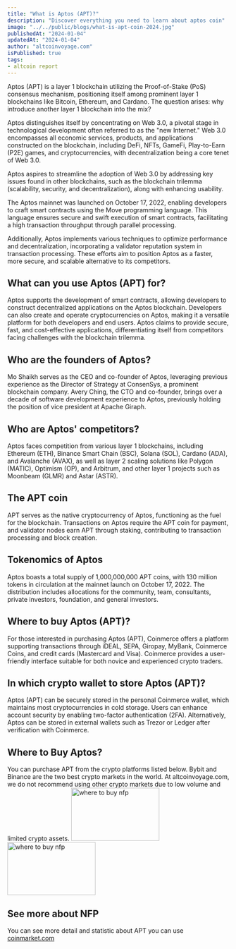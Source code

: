 ```yaml
---
title: "What is Aptos (APT)?"
description: "Discover everything you need to learn about aptos coin"
image: "../../public/blogs/what-is-apt-coin-2024.jpg"
publishedAt: "2024-01-04"
updatedAt: "2024-01-04"
author: "altcoinvoyage.com"
isPublished: true
tags:
- altcoin report
---
```


Aptos (APT) is a layer 1 blockchain utilizing the Proof-of-Stake (PoS) consensus mechanism, positioning itself among prominent layer 1 blockchains like Bitcoin, Ethereum, and Cardano. The question arises: why introduce another layer 1 blockchain into the mix?

Aptos distinguishes itself by concentrating on Web 3.0, a pivotal stage in technological development often referred to as the "new Internet." Web 3.0 encompasses all economic services, products, and applications constructed on the blockchain, including DeFi, NFTs, GameFi, Play-to-Earn (P2E) games, and cryptocurrencies, with decentralization being a core tenet of Web 3.0.

Aptos aspires to streamline the adoption of Web 3.0 by addressing key issues found in other blockchains, such as the blockchain trilemma (scalability, security, and decentralization), along with enhancing usability.

The Aptos mainnet was launched on October 17, 2022, enabling developers to craft smart contracts using the Move programming language. This language ensures secure and swift execution of smart contracts, facilitating a high transaction throughput through parallel processing.

Additionally, Aptos implements various techniques to optimize performance and decentralization, incorporating a validator reputation system in transaction processing. These efforts aim to position Aptos as a faster, more secure, and scalable alternative to its competitors.

## What can you use Aptos (APT) for?

Aptos supports the development of smart contracts, allowing developers to construct decentralized applications on the Aptos blockchain. Developers can also create and operate cryptocurrencies on Aptos, making it a versatile platform for both developers and end users. Aptos claims to provide secure, fast, and cost-effective applications, differentiating itself from competitors facing challenges with the blockchain trilemma.

## Who are the founders of Aptos?

Mo Shaikh serves as the CEO and co-founder of Aptos, leveraging previous experience as the Director of Strategy at ConsenSys, a prominent blockchain company. Avery Ching, the CTO and co-founder, brings over a decade of software development experience to Aptos, previously holding the position of vice president at Apache Giraph.

## Who are Aptos' competitors?

Aptos faces competition from various layer 1 blockchains, including Ethereum (ETH), Binance Smart Chain (BSC), Solana (SOL), Cardano (ADA), and Avalanche (AVAX), as well as layer 2 scaling solutions like Polygon (MATIC), Optimism (OP), and Arbitrum, and other layer 1 projects such as Moonbeam (GLMR) and Astar (ASTR).

## The APT coin

APT serves as the native cryptocurrency of Aptos, functioning as the fuel for the blockchain. Transactions on Aptos require the APT coin for payment, and validator nodes earn APT through staking, contributing to transaction processing and block creation.

## Tokenomics of Aptos

Aptos boasts a total supply of 1,000,000,000 APT coins, with 130 million tokens in circulation at the mainnet launch on October 17, 2022. The distribution includes allocations for the community, team, consultants, private investors, foundation, and general investors.

## Where to buy Aptos (APT)?

For those interested in purchasing Aptos (APT), Coinmerce offers a platform supporting transactions through iDEAL, SEPA, Giropay, MyBank, Coinmerce Coins, and credit cards (Mastercard and Visa). Coinmerce provides a user-friendly interface suitable for both novice and experienced crypto traders.

## In which crypto wallet to store Aptos (APT)?

Aptos (APT) can be securely stored in the personal Coinmerce wallet, which maintains most cryptocurrencies in cold storage. Users can enhance account security by enabling two-factor authentication (2FA). Alternatively, Aptos can be stored in external wallets such as Trezor or Ledger after verification with Coinmerce.

## Where to Buy Aptos?

You can purchase APT from the crypto platforms listed below. Bybit and Binance are the two best crypto markets in the world. At altcoinvoyage.com, we do not recommend using other crypto markets due to low volume and limited crypto assets.
[<Image
src="/blogs/bybit.png"
width="200"
height="120"
alt="where to buy nfp"
sizes="25vw"
/>](https://www.bybit.com/invite?ref=KEKRZR)
 [<Image
src="/blogs/binance.png"
width="200"
height="120"
alt="where to buy nfp"
sizes="30vw"
/>](https://accounts.binance.com/register?ref=LE1PUX6G)

## See more about NFP

You can see more detail and statistic about APT you can use [coinmarket.com](https://coinmarketcap.com/tr/currencies/aptos/)